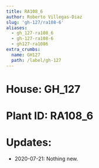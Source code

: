 ```yaml
---
title: RA108_6
author: Roberto Villegas-Diaz
slug: 'gh-127/ra108-6'
aliases:
  - gh_127-ra108_6
  - gh-127-ra108-6
  - gh127-ra1086
extra_crumbs:
  name: GH127
  path: /label/gh-127
---
```


# **House**: GH_127
# **Plant ID**: RA108_6
# **Updates**: 
 - 2020-07-21: Nothing new.
